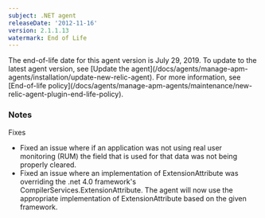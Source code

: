 ```yaml
---
subject: .NET agent
releaseDate: '2012-11-16'
version: 2.1.1.13
watermark: End of Life
---
```


<Callout variant="important">
  The end-of-life date for this agent version is July 29, 2019. To update to the latest agent version, see [Update the agent](/docs/agents/manage-apm-agents/installation/update-new-relic-agent). For more information, see [End-of-life policy](/docs/agents/manage-apm-agents/maintenance/new-relic-agent-plugin-end-life-policy).
</Callout>

### Notes

Fixes

* Fixed an issue where if an application was not using real user monitoring (RUM) the field that is used for that data was not being properly cleared.
* Fixed an issue where an implementation of ExtensionAttribute was overriding the .net 4.0 framework's CompilerServices.ExtensionAttribute. The agent will now use the appropriate implementation of ExtensionAttribute based on the given framework.
